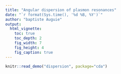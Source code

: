 ```yaml
---
title: "Angular dispersion of plasmon resonances"
date: "`r format(Sys.time(), '%d %B, %Y')`"
author: "baptiste Auguie"
output:
  html_vignette:
    toc: true
    toc_depth: 2
    fig_width: 7
    fig_height: 4
    fig_caption: true
---
```


<!-- 
%\VignetteEngine{knitr::rmarkdown}
%\VignetteIndexEntry{dispersion}
-->

```r
knitr::read_demo("dispersion", package="cda")
```

```r
```

```r
```

```r
```
